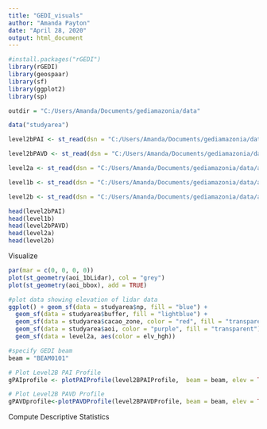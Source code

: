 ```yaml
---
title: "GEDI_visuals"
author: "Amanda Payton"
date: "April 28, 2020"
output: html_document
---
```


```r
#install.packages("rGEDI")
library(rGEDI)
library(geospaar)
library(sf)
library(ggplot2)
library(sp)

outdir = "C:/Users/Amanda/Documents/gediamazonia/data"
```

```r
data("studyarea")

level2bPAI <- st_read(dsn = "C:/Users/Amanda/Documents/gediamazonia/data/aoi_GEDI_2B_PAI.shp")

level2bPAVD <- st_read(dsn = "C:/Users/Amanda/Documents/gediamazonia/data/aoi_GEDI_2B_PAVD.shp")

level2a <- st_read(dsn = "C:/Users/Amanda/Documents/gediamazonia/data/aoi_GEDI_2A.shp")

level1b <- st_read(dsn = "C:/Users/Amanda/Documents/gediamazonia/data/aoi_GEDI_1B.shp")

level2b <- st_read(dsn = "C:/Users/Amanda/Documents/gediamazonia/data/aoi_GEDI_2B.shp")

```

```r
head(level2bPAI)
head(level1b)
head(level2bPAVD)
head(level2a)
head(level2b)
```

Visualize
```r
par(mar = c(0, 0, 0, 0))
plot(st_geometry(aoi_1bLidar), col = "grey")
plot(st_geometry(aoi_bbox), add = TRUE)

#plot data showing elevation of lidar data
ggplot() + geom_sf(data = studyarea$np, fill = "blue") + 
  geom_sf(data = studyarea$buffer, fill = "lightblue") + 
  geom_sf(data = studyarea$cacao_zone, color = "red", fill = "transparent") +
  geom_sf(data = studyarea$aoi, color = "purple", fill = "transparent") +
  geom_sf(data = level2a, aes(color = elv_hgh))
```

```r
#specify GEDI beam
beam = "BEAM0101"

# Plot Level2B PAI Profile
gPAIprofile <- plotPAIProfile(level2BPAIProfile,  beam = beam, elev = TRUE)

# Plot Level2B PAVD Profile
gPAVDprofile<-plotPAVDProfile(level2BPAVDProfile, beam = beam, elev = TRUE)

```

Compute Descriptive Statistics